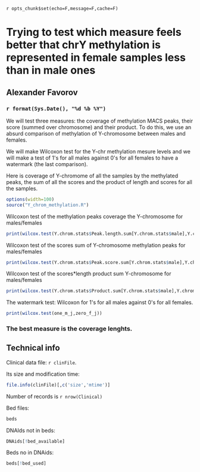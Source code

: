 `r opts_chunk$set(echo=F,message=F,cache=F)`


Trying to test which measure feels better that chrY methylation is represented in female samples less than in male ones
========================================================

Alexander Favorov 
-------------------------------------------------------

### `r format(Sys.Date(), "%d %b %Y")` 


We will test three measures: the coverage of methylation MACS peaks, their score (summed over chromosome) and their product.
To do this, we use an absurd comparison of methylation of Y-chromosome between males and females.

We will make Wilcoxon test for the Y-chr methylation mesure levels and we will make a test of 1&#39;s for all males against 0&#39;s for all females to have a watermark (the last comparison).

Here is coverage of Y-chromome of all the samples by the methylated peaks, the sum of all the scores and the product of length and scores for all the samples.

```r
options(width=100)
source("Y_chrom_methylation.R")
```

Wilcoxon test of the methylation peaks coverage the Y-chromosome for males/females 

```r
print(wilcox.test(Y.chrom.stats$Peak.length.sum[Y.chrom.stats$male],Y.chrom.stats$Peak.length.sum[!Y.chrom.stats$male]))
```
Wilcoxon test of the scores sum of Y-chromosome methylation peaks for males/females 

```r
print(wilcox.test(Y.chrom.stats$Peak.score.sum[Y.chrom.stats$male],Y.chrom.stats$Peak.score.sum[!Y.chrom.stats$male]))
```

Wilcoxon test of the scores*length product sum Y-chromosome for males/females 
```r
print(wilcox.test(Y.chrom.stats$Product.sum[Y.chrom.stats$male],Y.chrom.stats$Product.sum[!Y.chrom.stats$male]))
```

The watermark test:  Wilcoxon for 1&#39;s for all males against 0&#39;s for all females.
```r
print(wilcox.test(one_m_j,zero_f_j))
```
### The best measure is the coverage lenghts.


Technical info
-------------------------------
Clinical data file: `r clinFile`.

Its size and modification time: 
```r
file.info(clinFile)[,c('size','mtime')] 
```
Number of records is `r nrow(Clinical)`

Bed files:
```r
beds
```
DNAIds not in beds:
```r
DNAids[!bed_available]
```
Beds no in DNAids:
```r
beds[!bed_used]
```
